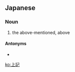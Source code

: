 ==Japanese==
{{ja-kanjitab|じょう|き|yomi=on}}

===Noun===
{{ja-noun|じょうき}}
# the above-mentioned, above

====Antonyms====
* {{ja-r|下記|かき}}

[[ko:上記]]